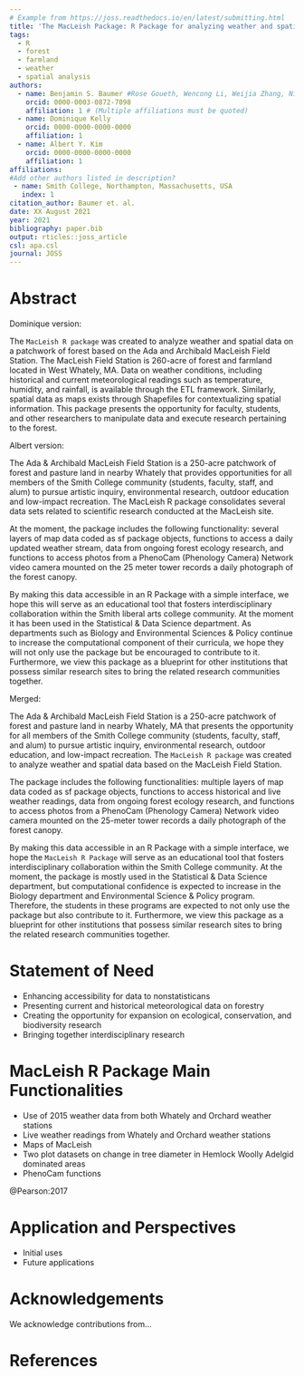 ```yaml
---
# Example from https://joss.readthedocs.io/en/latest/submitting.html
title: 'The MacLeish Package: R Package for analyzing weather and spatial data'
tags:
  - R
  - forest
  - farmland
  - weather
  - spatial analysis 
authors:
  - name: Benjamin S. Baumer #Rose Goueth, Wencong Li, Weijia Zhang, Nicholas Horton, Albert Y. Kim, Dominique Kelly 
    orcid: 0000-0003-0872-7098
    affiliation: 1 # (Multiple affiliations must be quoted)
  - name: Dominique Kelly
    orcid: 0000-0000-0000-0000
    affiliation: 1
  - name: Albert Y. Kim
    orcid: 0000-0000-0000-0000
    affiliation: 1
affiliations: 
#Add other authors listed in description? 
 - name: Smith College, Northampton, Massachusetts, USA  
   index: 1
citation_author: Baumer et. al.
date: XX August 2021
year: 2021
bibliography: paper.bib
output: rticles::joss_article
csl: apa.csl
journal: JOSS
---
```


# Abstract

Dominique version:

The ``MacLeish R package`` was created to analyze weather and spatial data on a patchwork of forest based on the Ada and Archibald MacLeish Field Station. The MacLeish Field Station is 260-acre of forest and farmland located in West Whately, MA. Data on weather conditions, including historical and current meteorological readings such as temperature, humidity, and rainfall, is available through the ETL framework. Similarly, spatial data as maps exists through Shapefiles for contextualizing spatial information. This package presents the opportunity for faculty, students, and other researchers to manipulate data and execute research pertaining to the forest. 


Albert version:

The Ada & Archibald MacLeish Field Station is a 250-acre patchwork of forest and pasture land in nearby Whately that provides opportunities for all members of the Smith College community (students, faculty, staff, and alum) to pursue artistic inquiry, environmental research, outdoor education and low-impact recreation. The MacLeish R package consolidates several data sets related to scientific research conducted at the MacLeish site.

At the moment, the package includes the following functionality: several layers of map data coded as sf package objects, functions to access a daily updated weather stream, data from ongoing forest ecology research, and functions to access photos from a PhenoCam (Phenology Camera) Network video camera mounted on the 25 meter tower records a daily photograph of the forest canopy.

By making this data accessible in an R Package with a simple interface, we hope this will serve as an educational tool that fosters interdisciplinary collaboration within the Smith liberal arts college community. At the moment it has been used in the Statistical & Data Science department. As departments such as Biology and Environmental Sciences & Policy continue to increase the computational component of their curricula, we hope they will not only use the package but be encouraged to contribute to it. Furthermore, we view this package as a blueprint for other institutions that possess similar research sites to bring the related research communities together.

Merged:

The Ada & Archibald MacLeish Field Station is a 250-acre patchwork of forest and pasture land in nearby Whately, MA that presents the opportunity for all members of the Smith College community (students, faculty, staff, and alum) to pursue artistic inquiry, environmental research, outdoor education, and low-impact recreation. The ``MacLeish R package`` was created to analyze weather and spatial data based on the MacLeish Field Station.

The package includes the following functionalities: multiple layers of map data coded as sf package objects, functions to access historical and live weather readings, data from ongoing forest ecology research, and functions to access photos from a PhenoCam (Phenology Camera) Network video camera mounted on the 25-meter tower records a daily photograph of the forest canopy.

By making this data accessible in an R Package with a simple interface, we hope the ``MacLeish R Package`` will serve as an educational tool that fosters interdisciplinary collaboration within the Smith College community. At the moment, the package is mostly used in the Statistical & Data Science department, but computational confidence is expected to increase in the Biology department and Environmental Science & Policy program. Therefore, the students in these programs are expected to not only use the package but also contribute to it. Furthermore, we view this package as a blueprint for other institutions that possess similar research sites to bring the related research communities together. 

# Statement of Need 

- Enhancing accessibility for data to nonstatisticans 
- Presenting current and historical meteorological data on forestry 
- Creating the opportunity for expansion on ecological, conservation, and biodiversity research
- Bringing together interdisciplinary research 

# MacLeish R Package Main Functionalities

- Use of 2015 weather data from both Whately and Orchard weather stations 
- Live weather readings from Whately and Orchard weather stations 
- Maps of MacLeish 
- Two plot datasets on change in tree diameter in Hemlock Woolly Adelgid dominated areas 
- PhenoCam functions

@Pearson:2017

# Application and Perspectives 

- Initial uses 
- Future applications 

# Acknowledgements

We acknowledge contributions from...

# References
